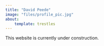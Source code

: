 ```yaml
---
title: "David Peede"
image: "files/profile_pic.jpg"
about:
    template: trestles
---
```


This website is currently under construction.
